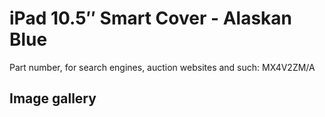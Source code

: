 
# iPad 10.5″ Smart Cover - Alaskan Blue

Part number, for search engines, auction websites and such: MX4V2ZM/A

## Image gallery

<div style={{ width: '100%', maxWidth: '768px' }}>
<GalleryComponent
    images={[
      {
        original: "/everysource/MX4V2.webp",
        thumbnail: "/everypreview/MX4V2.webp",
      },
      {
        original: "/everysource/MX4V2_AV1_GOLD.webp",
        thumbnail: "/everypreview/MX4V2_AV1_GOLD.webp",
      },
      {
        original: "/everysource/MX4V2_AV1_SILVER.webp",
        thumbnail: "/everypreview/MX4V2_AV1_SILVER.webp",
      },
      {
        original: "/everysource/MX4V2_AV1_SPACE_GRAY.webp",
        thumbnail: "/everypreview/MX4V2_AV1_SPACE_GRAY.webp",
      },
      {
        original: "/everysource/MX4V2_AV2.webp",
        thumbnail: "/everypreview/MX4V2_AV2.webp",
      },
      {
        original: "/everysource/MX4V2_AV3.webp",
        thumbnail: "/everypreview/MX4V2_AV3.webp",
      }
    ]}
  />
</div>